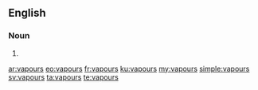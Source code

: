 ==English==

===Noun===
{{head|en|plural}}

# {{plural of|vapour|lang=en|nocat=1}}

[[ar:vapours]]
[[eo:vapours]]
[[fr:vapours]]
[[ku:vapours]]
[[my:vapours]]
[[simple:vapours]]
[[sv:vapours]]
[[ta:vapours]]
[[te:vapours]]